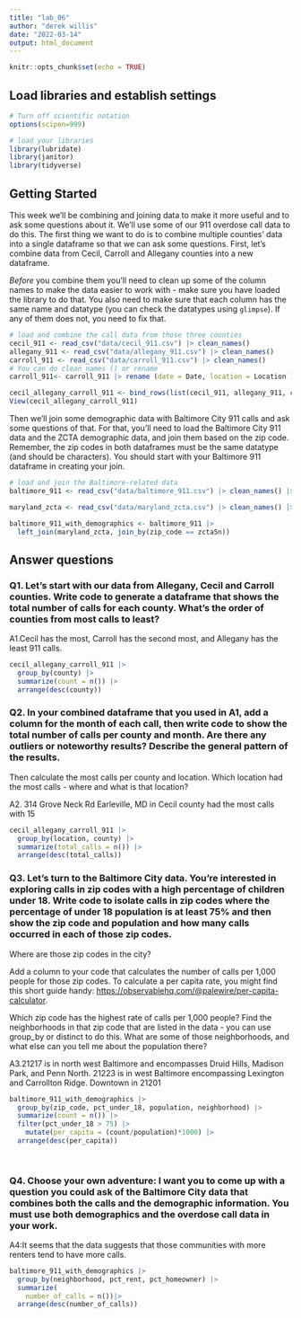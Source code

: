 ```yaml
---
title: "lab_06"
author: "derek willis"
date: "2022-03-14"
output: html_document
---
```


```r
knitr::opts_chunk$set(echo = TRUE)
```

## Load libraries and establish settings

```r
# Turn off scientific notation
options(scipen=999)

# load your libraries
library(lubridate)
library(janitor)
library(tidyverse)
```

## Getting Started

This week we'll be combining and joining data to make it more useful and to ask some questions about it. We'll use some of our 911 overdose call data to do this. The first thing we want to do is to combine multiple counties' data into a single dataframe so that we can ask some questions. First, let's combine data from Cecil, Carroll and Allegany counties into a new dataframe.

*Before* you combine them you'll need to clean up some of the column names to make the data easier to work with - make sure you have loaded the library to do that. You also need to make sure that each column has the same name and datatype (you can check the datatypes using `glimpse`). If any of them does not, you need to fix that.

```r
# load and combine the call data from those three counties
cecil_911 <- read_csv("data/cecil_911.csv") |> clean_names()
allegany_911 <- read_csv("data/allegany_911.csv") |> clean_names()
carroll_911 <- read_csv("data/carroll_911.csv") |> clean_names()
# You can do clean_names () or rename
carroll_911<- carroll_911 |> rename (date = Date, location = Location )

cecil_allegany_carroll_911 <- bind_rows(list(cecil_911, allegany_911, carroll_911))
View(cecil_allegany_carroll_911)


```

Then we'll join some demographic data with Baltimore City 911 calls and ask some questions of that. For that, you'll need to load the Baltimore City 911 data and the ZCTA demographic data, and join them based on the zip code. Remember, the zip codes in both dataframes must be the same datatype (and should be characters). You should start with your Baltimore 911 dataframe in creating your join.

```r
# load and join the Baltimore-related data
baltimore_911 <- read_csv("data/baltimore_911.csv") |> clean_names() |> mutate(zip_code = as.character(zip_code))

maryland_zcta <- read_csv("data/maryland_zcta.csv") |> clean_names() |> mutate(zcta5n = as.character(zcta5n))

baltimore_911_with_demographics <- baltimore_911 |>
  left_join(maryland_zcta, join_by(zip_code == zcta5n))
```

## Answer questions

### Q1. Let's start with our data from Allegany, Cecil and Carroll counties. Write code to generate a dataframe that shows the total number of calls for each county. What's the order of counties from most calls to least?

A1.Cecil has the most, Carroll has the second most, and Allegany has the least 911 calls.

```r
cecil_allegany_carroll_911 |>
  group_by(county) |>
  summarize(count = n()) |>
  arrange(desc(county))
```

### Q2. In your combined dataframe that you used in A1, add a column for the month of each call, then write code to show the total number of calls per county and month. Are there any outliers or noteworthy results? Describe the general pattern of the results.

Then calculate the most calls per county and location. Which location had the most calls - where and what is that location?

A2. 314 Grove Neck Rd Earleville, MD in Cecil county had the most calls with 15

```r
cecil_allegany_carroll_911 |>
  group_by(location, county) |>
  summarize(total_calls = n()) |>
  arrange(desc(total_calls))
```

### Q3. Let's turn to the Baltimore City data. You're interested in exploring calls in zip codes with a high percentage of children under 18. Write code to isolate calls in zip codes where the percentage of under 18 population is at least 75% and then show the zip code and population and how many calls occurred in each of those zip codes.

Where are those zip codes in the city?

Add a column to your code that calculates the number of calls per 1,000 people for those zip codes. To calculate a per capita rate, you might find this short guide handy: [https://observablehq.com/\@palewire/per-capita-calculator](https://observablehq.com/@palewire/per-capita-calculator){.uri}.

Which zip code has the highest rate of calls per 1,000 people? Find the neighborhoods in that zip code that are listed in the data - you can use group_by or distinct to do this. What are some of those neighborhoods, and what else can you tell me about the population there?

A3.21217 is in north west Baltimore and encompasses Druid Hills, Madison Park, and Penn North. 21223 is in west Baltimore encompassing Lexington and Carrollton Ridge. Downtown in 21201 

```r
baltimore_911_with_demographics |>
  group_by(zip_code, pct_under_18, population, neighborhood) |>
  summarize(count = n()) |>
  filter(pct_under_18 > 75) |>
    mutate(per_capita = (count/population)*1000) |>
  arrange(desc(per_capita))
  
  
```

### Q4. Choose your own adventure: I want you to come up with a question you could ask of the Baltimore City data that combines both the calls and the demographic information. You must use both demographics and the overdose call data in your work.

A4:It seems that the data suggests that those communities with more renters tend to have more calls. 

```r
baltimore_911_with_demographics |>
  group_by(neighborhood, pct_rent, pct_homeowner) |>
  summarize(
    number_of_calls = n())|>
  arrange(desc(number_of_calls))
```

